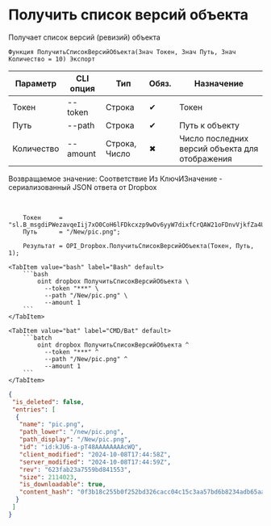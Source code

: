 ﻿---
sidebar_position: 13
---


# Получить список версий объекта
 Получает список версий (ревизий) объекта



`Функция ПолучитьСписокВерсийОбъекта(Знач Токен, Знач Путь, Знач Количество = 10) Экспорт`

  | Параметр | CLI опция | Тип | Обяз. | Назначение |
  |-|-|-|-|-|
  | Токен | --token | Строка | &#x2714; | Токен |
  | Путь | --path | Строка | &#x2714; | Путь к объекту |
  | Количество | --amount | Строка, Число | &#x2716; | Число последних версий объекта для отображения |

  
  Возвращаемое значение:   Соответствие Из КлючИЗначение - сериализованный JSON ответа от Dropbox

<br/>




```bsl title="Пример использования для 1С:Предприятие/OneScript"
    Токен     = "sl.B_msgdiPWezavqeIij7xO0CoH6lFDkcxzp9wOv6yyW7dixfCrQAW21oFDnvVjkfZa4UegdzdP0...";
    Путь      = "/New/pic.png";

    Результат = OPI_Dropbox.ПолучитьСписокВерсийОбъекта(Токен, Путь, 1);
```
    

 <Tabs>
  
    <TabItem value="bash" label="Bash" default>
        ```bash
            oint dropbox ПолучитьСписокВерсийОбъекта \
              --token "***" \
              --path "/New/pic.png" \
              --amount 1
        ```
    </TabItem>
  
    <TabItem value="bat" label="CMD/Bat" default>
        ```batch
            oint dropbox ПолучитьСписокВерсийОбъекта ^
              --token "***" ^
              --path "/New/pic.png" ^
              --amount 1
        ```
    </TabItem>
</Tabs>


```json title="Результат"
{
 "is_deleted": false,
 "entries": [
  {
   "name": "pic.png",
   "path_lower": "/new/pic.png",
   "path_display": "/New/pic.png",
   "id": "id:kJU6-a-pT48AAAAAAAAcWQ",
   "client_modified": "2024-10-08T17:44:58Z",
   "server_modified": "2024-10-08T17:44:59Z",
   "rev": "623fab23a7559bd841553",
   "size": 2114023,
   "is_downloadable": true,
   "content_hash": "0f3b18c255b0f252bd326cacc04c15c3aa57bd6b8234adb65aa7bb2987a65492"
  }
 ]
}
```
